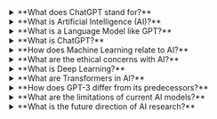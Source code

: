 <details>
<summary>**What does ChatGPT stand for?**</summary>

General Pre Training

</details>

<details>
<summary>**What is Artificial Intelligence (AI)?**</summary>

Artificial Intelligence (AI) refers to the simulation of human intelligence in machines programmed to mimic human thought processes, including learning, reasoning, problem-solving, and understanding natural language.

</details>
<details>
<summary>**What is a Language Model like GPT?**</summary>

A language model like GPT (Generative Pre-trained Transformer) is an AI system trained to understand and generate human language by analyzing vast amounts of text data. It can perform tasks like translation, answering questions, and text generation.

</details>
<details>
<summary>**What is ChatGPT?**</summary>

ChatGPT is a variant of the GPT (Generative Pre-trained Transformer) language model, designed specifically for conversational contexts. It's trained to understand and generate human-like responses in a dialogue format.

</details>
<details>
<summary>**How does Machine Learning relate to AI?**</summary>

Machine Learning is a subset of AI that involves the development of algorithms that enable computers to learn and improve from experience. AI encompasses a broader range of technologies, including rules-based systems, while Machine Learning relies on statistical methods to enable machines to make decisions.

</details>
<details>
<summary>**What are the ethical concerns with AI?**</summary>

Ethical concerns with AI include issues like privacy, bias, transparency, job displacement, and the potential misuse of AI technologies. There is also the broader impact of AI on society and the importance of ensuring fair and responsible use.

</details>
<details>
<summary>**What is Deep Learning?**</summary>

Deep Learning is a type of Machine Learning that involves neural networks with many layers. These deep neural networks can learn from a large amount of unstructured data, making them powerful for tasks like image and speech recognition.

</details>
<details>
<summary>**What are Transformers in AI?**</summary>

Transformers are a type of neural network architecture used primarily in natural language processing tasks. They are known for their ability to handle sequences of data, like text, and are the basis for models like GPT and BERT.

</details>
<details>
<summary>**How does GPT-3 differ from its predecessors?**</summary>

GPT-3 is larger and more complex than its predecessors, with 175 billion parameters compared to GPT-2's 1.5 billion. This allows GPT-3 to have a deeper understanding of language and context, resulting in more nuanced and accurate text generation.

</details>
<details>
<summary>**What are the limitations of current AI models?**</summary>

Current AI models have limitations such as a lack of true understanding, potential biases in training data, inability to generalize beyond training scenarios, dependency on large datasets, and the challenge of explaining their decision-making processes.

</details>
<details>
<summary>**What is the future direction of AI research?**</summary>

The future direction of AI research includes developing more advanced and ethical AI systems, improving AI's ability to understand context and common sense, enhancing transparency, reducing biases, and finding ways to efficiently train AI models with less data.

</details>
